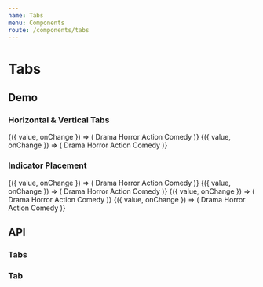 ```yaml
---
name: Tabs
menu: Components
route: /components/tabs
---
```




# Tabs

## Demo

### Horizontal & Vertical Tabs

<Playground>
  <Container>
    <TabsDemo>
      {({ value, onChange }) => (
        <Tabs value={value} onChange={onChange}>
          <Tab id="drama">Drama</Tab>
          <Tab id="horror">Horror</Tab>
          <Tab id="action">Action</Tab>
          <Tab id="comedy">Comedy</Tab>
        </Tabs>
      )}
    </TabsDemo>
  </Container>
  <Container>
    <TabsDemo>
      {({ value, onChange }) => (
        <Tabs isVertical value={value} onChange={onChange}>
          <Tab id="drama">Drama</Tab>
          <Tab id="horror">Horror</Tab>
          <Tab id="action">Action</Tab>
          <Tab id="comedy">Comedy</Tab>
        </Tabs>
      )}
    </TabsDemo>
  </Container>
</Playground>

### Indicator Placement

<Playground>
  <Container>
    <TabsDemo>
      {({ value, onChange }) => (
        <Tabs indicatorPlacement="top" value={value} onChange={onChange}>
          <Tab id="drama">Drama</Tab>
          <Tab id="horror">Horror</Tab>
          <Tab id="action">Action</Tab>
          <Tab id="comedy">Comedy</Tab>
        </Tabs>
      )}
    </TabsDemo>
  </Container>
  <Container>
    <TabsDemo>
      {({ value, onChange }) => (
        <Tabs indicatorPlacement="bottom" value={value} onChange={onChange}>
          <Tab id="drama">Drama</Tab>
          <Tab id="horror">Horror</Tab>
          <Tab id="action">Action</Tab>
          <Tab id="comedy">Comedy</Tab>
        </Tabs>
      )}
    </TabsDemo>
  </Container>
  <Container>
    <TabsDemo>
      {({ value, onChange }) => (
        <Tabs
          isVertical
          indicatorPlacement="left"
          value={value}
          onChange={onChange}
        >
          <Tab id="drama">Drama</Tab>
          <Tab id="horror">Horror</Tab>
          <Tab id="action">Action</Tab>
          <Tab id="comedy">Comedy</Tab>
        </Tabs>
      )}
    </TabsDemo>
  </Container>
  <Container>
    <TabsDemo>
      {({ value, onChange }) => (
        <Tabs
          isVertical
          indicatorPlacement="right"
          value={value}
          onChange={onChange}
        >
          <Tab id="drama">Drama</Tab>
          <Tab id="horror">Horror</Tab>
          <Tab id="action">Action</Tab>
          <Tab id="comedy">Comedy</Tab>
        </Tabs>
      )}
    </TabsDemo>
  </Container>
</Playground>

## API

### Tabs

<Props of={Tabs} />

### Tab

<Props of={Tab} />
